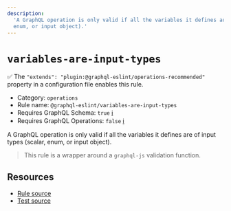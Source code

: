 ```yaml
---
description:
  'A GraphQL operation is only valid if all the variables it defines are of input types (scalar,
  enum, or input object).'
---
```


# `variables-are-input-types`

✅ The `"extends": "plugin:@graphql-eslint/operations-recommended"` property in a configuration file
enables this rule.

- Category: `operations`
- Rule name: `@graphql-eslint/variables-are-input-types`
- Requires GraphQL Schema: `true`
  [ℹ️](/docs/getting-started#extended-linting-rules-with-graphql-schema)
- Requires GraphQL Operations: `false`
  [ℹ️](/docs/getting-started#extended-linting-rules-with-siblings-operations)

A GraphQL operation is only valid if all the variables it defines are of input types (scalar, enum,
or input object).

> This rule is a wrapper around a `graphql-js` validation function.

## Resources

- [Rule source](https://github.com/graphql/graphql-js/blob/main/src/validation/rules/VariablesAreInputTypesRule.ts)
- [Test source](https://github.com/graphql/graphql-js/tree/main/src/validation/__tests__/VariablesAreInputTypesRule-test.ts)

